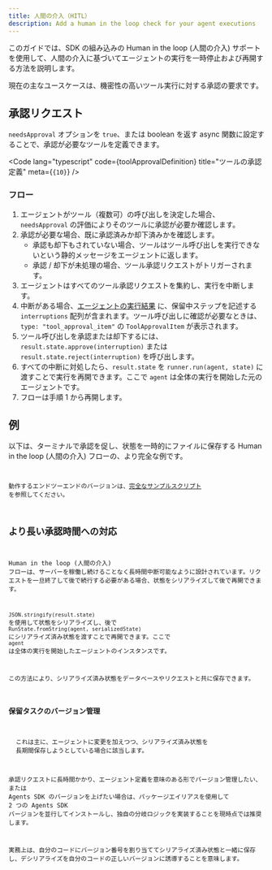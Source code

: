 ```yaml
---
title: 人間の介入（HITL）
description: Add a human in the loop check for your agent executions
---
```



このガイドでは、SDK の組み込みの Human in the loop (人間の介入) サポートを使用して、人間の介入に基づいてエージェントの実行を一時停止および再開する方法を説明します。

現在の主なユースケースは、機密性の高いツール実行に対する承認の要求です。

## 承認リクエスト

`needsApproval` オプションを `true`、または boolean を返す async 関数に設定することで、承認が必要なツールを定義できます。

<Code
  lang="typescript"
  code={toolApprovalDefinition}
  title="ツールの承認定義"
  meta={`{10}`}
/>

### フロー

1. エージェントがツール（複数可）の呼び出しを決定した場合、`needsApproval` の評価によりそのツールに承認が必要か確認します。
2. 承認が必要な場合、既に承認済みか却下済みかを確認します。
   - 承認も却下もされていない場合、ツールはツール呼び出しを実行できないという静的メッセージをエージェントに返します。
   - 承認 / 却下が未処理の場合、ツール承認リクエストがトリガーされます。
3. エージェントはすべてのツール承認リクエストを集約し、実行を中断します。
4. 中断がある場合、[エージェントの実行結果](/openai-agents-js/ja/guides/results) に、保留中ステップを記述する `interruptions` 配列が含まれます。ツール呼び出しに確認が必要なときは、`type: "tool_approval_item"` の `ToolApprovalItem` が表示されます。
5. ツール呼び出しを承認または却下するには、`result.state.approve(interruption)` または `result.state.reject(interruption)` を呼び出します。
6. すべての中断に対処したら、`result.state` を `runner.run(agent, state)` に渡すことで実行を再開できます。ここで `agent` は全体の実行を開始した元のエージェントです。
7. フローは手順 1 から再開します。

## 例

以下は、ターミナルで承認を促し、状態を一時的にファイルに保存する Human in the loop (人間の介入) フローの、より完全な例です。

<Code
  lang="typescript"
  code={humanInTheLoopExample}
  title="Human in the loop (人間の介入)"
/>

動作するエンドツーエンドのバージョンは、[完全なサンプルスクリプト](https://github.com/openai/openai-agents-js/tree/main/examples/agent-patterns/human-in-the-loop.ts) を参照してください。

## より長い承認時間への対応

Human in the loop (人間の介入) フローは、サーバーを稼働し続けることなく長時間中断可能なように設計されています。リクエストを一旦終了して後で続行する必要がある場合、状態をシリアライズして後で再開できます。

`JSON.stringify(result.state)` を使用して状態をシリアライズし、後で `RunState.fromString(agent, serializedState)` にシリアライズ済み状態を渡すことで再開できます。ここで `agent` は全体の実行を開始したエージェントのインスタンスです。

この方法により、シリアライズ済み状態をデータベースやリクエストと共に保存できます。

### 保留タスクのバージョン管理

<Aside>
  これは主に、エージェントに変更を加えつつ、シリアライズ済み状態を
  長期間保存しようとしている場合に該当します。
</Aside>

承認リクエストに長時間かかり、エージェント定義を意味のある形でバージョン管理したい、または Agents SDK のバージョンを上げたい場合は、パッケージエイリアスを使用して 2 つの Agents SDK バージョンを並行してインストールし、独自の分岐ロジックを実装することを現時点では推奨します。

実務上は、自分のコードにバージョン番号を割り当ててシリアライズ済み状態と一緒に保存し、デシリアライズを自分のコードの正しいバージョンに誘導することを意味します。
